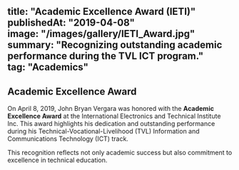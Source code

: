 title: "Academic Excellence Award (IETI)"  
publishedAt: "2019-04-08"  
image: "/images/gallery/IETI_Award.jpg"  
summary: "Recognizing outstanding academic performance during the TVL ICT program."  
tag: "Academics"  
---  

## Academic Excellence Award  

On April 8, 2019, John Bryan Vergara was honored with the **Academic Excellence Award** at the International Electronics and Technical Institute Inc. This award highlights his dedication and outstanding performance during his Technical-Vocational-Livelihood (TVL) Information and Communications Technology (ICT) track.  

This recognition reflects not only academic success but also commitment to excellence in technical education.  